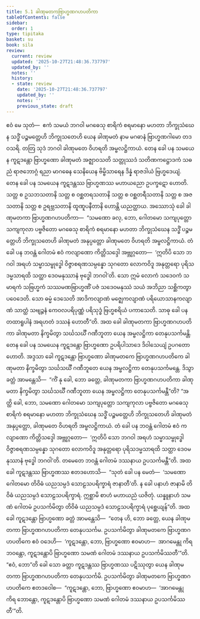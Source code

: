 ```yaml
---
title: 5.1 ခါဏုမတကဗြာဟ္မဏဂဟပတိကာ
tableOfContents: false
sidebar:
  order: 1
type: tipitaka
basket: su
book: sila
review:
  current: review
  updated: '2025-10-27T21:48:36.737797'
  updated_by: ''
  notes: ''
  history:
  - state: review
    date: '2025-10-27T21:48:36.737797'
    updated_by: ''
    notes: ''
    previous_state: draft
---
```



<ReviewStatus review={frontmatter.review} showDetails={true} />

<HypothesisAnnotation frontmatter={frontmatter} />

<DynamicBreadcrumb />

<Division number="323" book="sila" e="ch" v="6" p="120">

<Paragraph number="493" book="sila">
ဧဝံ မေ သုတံ—  ဧကံ သမယံ ဘဂဝါ မဂဓေသု စာရိကံ စရမာနော မဟတာ ဘိက္ခုသံဃေန သဒ္ဓိံ ပဉ္စမတ္တေဟိ ဘိက္ခုသတေဟိ ယေန ခါဏုမတံ နာမ မဂဓာနံ ဗြာဟ္မဏဂါမော တဒဝသရိ. တတြ သုဒံ ဘဂဝါ ခါဏုမတေ ဝိဟရတိ အမ္ဗလဋ္ဌိကာယံ. တေန ခေါ ပန သမယေန ကူဋဒန္တော ဗြာဟ္မဏော ခါဏုမတံ အဇ္ဈာဝသတိ သတ္တုဿဒံ သတိဏကဋ္ဌောဒကံ သဓညံ ရာဇဘောဂ္ဂံ ရညာ မာဂဓေန သေနိယေန ဗိမ္ဗိသာရေန ဒိန္နံ ရာဇဒါယံ ဗြဟ္မဒေယျံ. တေန ခေါ ပန သမယေန ကူဋဒန္တဿ ဗြာဟ္မဏဿ မဟာယညော ဥပက္ခဋော ဟောတိ. သတ္တ စ ဥသဘသတာနိ သတ္တ စ ဝစ္ဆတရသတာနိ သတ္တ စ ဝစ္ဆတရီသတာနိ သတ္တ စ အဇသတာနိ သတ္တ စ ဥရဗ္ဘသတာနိ ထူဏူပနီတာနိ ဟောန္တိ ယညတ္ထာယ.
</Paragraph>

</Division>
<Division number="324" book="sila" e="ch" v="6" p="120">

<Paragraph number="494" book="sila">
အဿောသုံ ခေါ ခါဏုမတကာ ဗြာဟ္မဏဂဟပတိကာ—  “သမဏော ခလု, ဘော, ဂေါတမော သကျပုတ္တော သကျကုလာ ပဗ္ဗဇိတော မဂဓေသု စာရိကံ စရမာနော မဟတာ ဘိက္ခုသံဃေန သဒ္ဓိံ ပဉ္စမတ္တေဟိ ဘိက္ခုသတေဟိ ခါဏုမတံ အနုပ္ပတ္တော ခါဏုမတေ ဝိဟရတိ အမ္ဗလဋ္ဌိကာယံ. တံ ခေါ ပန ဘဝန္တံ ဂေါတမံ ဧဝံ ကလျာဏော ကိတ္တိသဒ္ဒေါ အဗ္ဘုဂ္ဂတော—  ‘ဣတိပိ သော ဘဂဝါ အရဟံ သမ္မာသမ္ဗုဒ္ဓေါ ဝိဇ္ဇာစရဏသမ္ပန္နော သုဂတော လောကဝိဒူ အနုတ္တရော ပုရိသဒမ္မသာရထိ သတ္ထာ ဒေဝမနုဿာနံ ဗုဒ္ဓေါ ဘဂဝါ’တိ. သော ဣမံ လောကံ သဒေဝကံ သမာရကံ သဗြဟ္မကံ သဿမဏဗြာဟ္မဏိံ ပဇံ သဒေဝမနုဿံ သယံ အဘိညာ သစ္ဆိကတွာ ပဝေဒေတိ. သော ဓမ္မံ ဒေသေတိ အာဒိကလျာဏံ မဇ္ဈေကလျာဏံ ပရိယောသာနကလျာဏံ သာတ္ထံ သဗျဉ္ဇနံ ကေဝလပရိပုဏ္ဏံ ပရိသုဒ္ဓံ ဗြဟ္မစရိယံ ပကာသေတိ. သာဓု ခေါ ပန တထာရူပါနံ အရဟတံ ဒဿနံ ဟောတီ”တိ.
</Paragraph>

</Division>
<Division number="325" book="sila" e="ch" v="6" p="120">

<Paragraph number="495" book="sila">
အထ ခေါ ခါဏုမတကာ ဗြာဟ္မဏဂဟပတိကာ ခါဏုမတာ နိက္ခမိတွာ သင်္ဃသင်္ဃီ ဂဏီဘူတာ ယေန အမ္ဗလဋ္ဌိကာ တေနုပသင်္ကမန္တိ.
</Paragraph>

</Division>
<Division number="326" book="sila" e="ch" v="6" p="121">

<Paragraph number="496" book="sila">
တေန ခေါ ပန သမယေန ကူဋဒန္တော ဗြာဟ္မဏော ဥပရိပါသာဒေ ဒိဝါသေယျံ ဥပဂတော ဟောတိ. အဒ္ဒသာ ခေါ ကူဋဒန္တော ဗြာဟ္မဏော ခါဏုမတကေ ဗြာဟ္မဏဂဟပတိကေ ခါဏုမတာ နိက္ခမိတွာ သင်္ဃသင်္ဃီ ဂဏီဘူတေ ယေန အမ္ဗလဋ္ဌိကာ တေနုပသင်္ကမန္တေ. ဒိသွာ ခတ္တံ အာမန္တေသိ—  “ကိံ နု ခေါ, ဘော ခတ္တေ, ခါဏုမတကာ ဗြာဟ္မဏဂဟပတိကာ ခါဏုမတာ နိက္ခမိတွာ သင်္ဃသင်္ဃီ ဂဏီဘူတာ ယေန အမ္ဗလဋ္ဌိကာ တေနုပသင်္ကမန္တီ”တိ?
</Paragraph>

</Division>
<Division number="327" book="sila" e="ch" v="6" p="121">

<Paragraph number="497" book="sila">
“အတ္ထိ ခေါ, ဘော, သမဏော ဂေါတမော သကျပုတ္တော သကျကုလာ ပဗ္ဗဇိတော မဂဓေသု စာရိကံ စရမာနော မဟတာ ဘိက္ခုသံဃေန သဒ္ဓိံ ပဉ္စမတ္တေဟိ ဘိက္ခုသတေဟိ ခါဏုမတံ အနုပ္ပတ္တော, ခါဏုမတေ ဝိဟရတိ အမ္ဗလဋ္ဌိကာယံ. တံ ခေါ ပန ဘဝန္တံ ဂေါတမံ ဧဝံ ကလျာဏော ကိတ္တိသဒ္ဒေါ အဗ္ဘုဂ္ဂတော—  ‘ဣတိပိ သော ဘဂဝါ အရဟံ သမ္မာသမ္ဗုဒ္ဓေါ ဝိဇ္ဇာစရဏသမ္ပန္နော သုဂတော လောကဝိဒူ အနုတ္တရော ပုရိသဒမ္မသာရထိ သတ္ထာ ဒေဝမနုဿာနံ ဗုဒ္ဓေါ ဘဂဝါ’တိ. တမေတေ ဘဝန္တံ ဂေါတမံ ဒဿနာယ ဥပသင်္ကမန္တီ”တိ.
</Paragraph>

</Division>
<Division number="328" book="sila" e="ch" v="6" p="121">

<Paragraph number="498" book="sila">
အထ ခေါ ကူဋဒန္တဿ ဗြာဟ္မဏဿ ဧတဒဟောသိ—  “သုတံ ခေါ ပန မေတံ—  ‘သမဏော ဂေါတမော တိဝိဓံ ယညသမ္ပဒံ သောဠသပရိက္ခာရံ ဇာနာတီ’တိ. န ခေါ ပနာဟံ ဇာနာမိ တိဝိဓံ ယညသမ္ပဒံ သောဠသပရိက္ခာရံ. ဣစ္ဆာမိ စာဟံ မဟာယညံ ယဇိတုံ. ယန္နူနာဟံ သမဏံ ဂေါတမံ ဥပသင်္ကမိတွာ တိဝိဓံ ယညသမ္ပဒံ သောဠသပရိက္ခာရံ ပုစ္ဆေယျန်”တိ.
</Paragraph>

</Division>
<Division number="329" book="sila" e="ch" v="6" p="121">

<Paragraph number="499" book="sila">
အထ ခေါ ကူဋဒန္တော ဗြာဟ္မဏော ခတ္တံ အာမန္တေသိ—  “တေန ဟိ, ဘော ခတ္တေ, ယေန ခါဏုမတကာ ဗြာဟ္မဏဂဟပတိကာ တေနုပသင်္ကမ. ဥပသင်္ကမိတွာ ခါဏုမတကေ ဗြာဟ္မဏဂဟပတိကေ ဧဝံ ဝဒေဟိ—  ‘ကူဋဒန္တော, ဘော, ဗြာဟ္မဏော ဧဝမာဟ—  အာဂမေန္တု ကိရ ဘဝန္တော, ကူဋဒန္တောပိ ဗြာဟ္မဏော သမဏံ ဂေါတမံ ဒဿနာယ ဥပသင်္ကမိဿတီ’”တိ. “ဧဝံ, ဘော”တိ ခေါ သော ခတ္တာ ကူဋဒန္တဿ ဗြာဟ္မဏဿ ပဋိဿုတွာ ယေန ခါဏုမတကာ ဗြာဟ္မဏဂဟပတိကာ တေနုပသင်္ကမိ. ဥပသင်္ကမိတွာ ခါဏုမတကေ ဗြာဟ္မဏဂဟပတိကေ ဧတဒဝေါစ—  “ကူဋဒန္တော, ဘော, ဗြာဟ္မဏော ဧဝမာဟ—  ‘အာဂမေန္တု ကိရ ဘောန္တော, ကူဋဒန္တောပိ ဗြာဟ္မဏော သမဏံ ဂေါတမံ ဒဿနာယ ဥပသင်္ကမိဿတီ’”တိ.
</Paragraph>
</Division>
